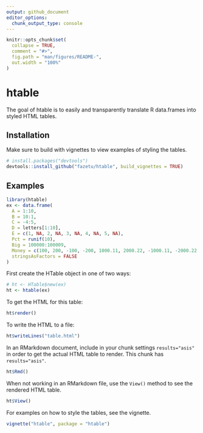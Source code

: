 ```yaml
---
output: github_document
editor_options: 
  chunk_output_type: console
---
```


<!-- README.md is generated from README.Rmd. Please edit that file -->

```r
knitr::opts_chunk$set(
  collapse = TRUE,
  comment = "#>",
  fig.path = "man/figures/README-",
  out.width = "100%"
)
```

# htable

The goal of htable is to easily and transparently translate R data.frames into styled HTML tables.

## Installation

Make sure to build with vignettes to view examples of styling the tables.

``` r
# install.packages("devtools")
devtools::install_github("fazetu/htable", build_vignettes = TRUE)
```

## Examples

```r
library(htable)
ex <- data.frame(
  A = 1:10,
  B = 10:1,
  C = -4:5,
  D = letters[1:10],
  E = c(1, NA, 2, NA, 3, NA, 4, NA, 5, NA),
  Pct = runif(10),
  Big = 100000:100009,
  Money = c(100, 200, -100, -200, 1000.11, 2000.22, -1000.11, -2000.22, 0, 0.11),
  stringsAsFactors = FALSE
)
```

First create the HTable object in one of two ways:

```r
# ht <- HTable$new(ex)
ht <- htable(ex)
```

To get the HTML for this table:

```r
ht$render()
```

To write the HTML to a file:

```r
ht$writeLines("table.html")
```

In an RMarkdown document, include in your chunk settings `results="asis"` in order to get the actual HTML table to render. This chunk has `results="asis"`.

```r
ht$Rmd()
```

When not working in an RMarkdown file, use the `View()` method to see the rendered HTML table.

```r
ht$View()
```

For examples on how to style the tables, see the vignette.

<!-- Originally tried to include styles here, but github did not render the styled HTML tables --> 

```r
vignette("htable", package = "htable")
```

